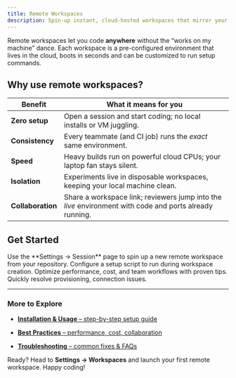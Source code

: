 ```yaml
---
title: Remote Workspaces
description: Spin-up instant, cloud-hosted workspaces that mirror your local dev setup. No install required
---
```


Remote workspaces let you code **anywhere** without the “works on my machine” dance. Each workspace is a pre-configured environment that lives in the cloud, boots in seconds and can be customized to run setup commands.
## Why use remote workspaces?

| Benefit           | What it means for you                                                                                   |
| ----------------- | ------------------------------------------------------------------------------------------------------- |
| **Zero setup**    | Open a session and start coding; no local installs or VM juggling.                                       |
| **Consistency**   | Every teammate (and CI job) runs the _exact_ same environment.                                          |
| **Speed**         | Heavy builds run on powerful cloud CPUs; your laptop fan stays silent.                                  |
| **Isolation**     | Experiments live in disposable workspaces, keeping your local machine clean.                            |
| **Collaboration** | Share a workspace link; reviewers jump into the _live_ environment with code and ports already running. |

## Get Started

<CardGroup cols={2}>

  <Card title="1 · Create a Workspace" icon="rocket" href="/web/machine-connection/remote-workspaces/installation-and-usage">
    Use the **Settings → Session** page to spin up a new remote workspace from your repository.
  </Card>


  <Card title="2 · Add setup script" icon="toolbox" href="/web/machine-connection/remote-workspaces/setup-script">
    Configure a setup script to run during workspace creation.
  </Card>

  <Card title="3 · Follow Best Practices" icon="lightbulb" href="/web/machine-connection/remote-workspaces/best-practices">
    Optimize performance, cost, and team workflows with proven tips.
  </Card>

  <Card title="4 · Troubleshoot Like a Pro" icon="bug" href="/web/machine-connection/remote-workspaces/troubleshooting">
    Quickly resolve provisioning, connection issues.
  </Card>

</CardGroup>

---

### More to Explore

- [**Installation & Usage** – step-by-step setup guide](/web/machine-connection/remote-workspaces/installation-and-usage)

- [**Best Practices** – performance, cost, collaboration](/web/machine-connection/remote-workspaces/best-practices)

- [**Troubleshooting** – common fixes & FAQs](/web/machine-connection/remote-workspaces/troubleshooting)

Ready? Head to **Settings → Workspaces** and launch your first remote workspace. Happy coding!
